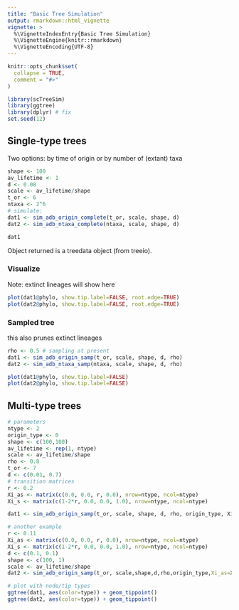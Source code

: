 ```yaml
---
title: "Basic Tree Simulation"
output: rmarkdown::html_vignette
vignette: >
  %\VignetteIndexEntry{Basic Tree Simulation}
  %\VignetteEngine{knitr::rmarkdown}
  %\VignetteEncoding{UTF-8}
---
```


```r
knitr::opts_chunk$set(
  collapse = TRUE,
  comment = "#>"
)
```

```r
library(scTreeSim)
library(ggtree)
library(dplyr) # fix
set.seed(12)

```
## Single-type trees
Two options: by time of origin or by number of (extant) taxa
```r
shape <- 100
av_lifetime <- 1
d <- 0.08
scale <- av_lifetime/shape
t_or <- 6
ntaxa <- 2^6 
# simulate:
dat1 <- sim_adb_origin_complete(t_or, scale, shape, d)
dat2 <- sim_adb_ntaxa_complete(ntaxa, scale, shape, d)

dat1
```
Object returned is a treedata object (from treeio).

### Visualize
 Note: extinct lineages will show here
  
```r
plot(dat1@phylo, show.tip.label=FALSE, root.edge=TRUE)
plot(dat2@phylo, show.tip.label=FALSE, root.edge=TRUE)
```

### Sampled tree
 this also prunes extinct lineages

```r
rho <- 0.5 # sampling at present
dat1 <- sim_adb_origin_samp(t_or, scale, shape, d, rho)
dat2 <- sim_adb_ntaxa_samp(ntaxa, scale, shape, d, rho)

plot(dat1@phylo, show.tip.label=FALSE)
plot(dat2@phylo, show.tip.label=FALSE) 

```

## Multi-type trees

```r
# parameters
ntype <- 2
origin_type <- 0
shape <- c(100,100)
av_lifetime <- rep(1, ntype)
scale <- av_lifetime/shape
rho <- 0.8
t_or <- 7 
d <- c(0.01, 0.7)
# transition matrices
r <- 0.2
Xi_as <- matrix(c(0.0, 0.0, r, 0.0), nrow=ntype, ncol=ntype)
Xi_s <- matrix(c(1-2*r, 0.0, 0.0, 1.0), nrow=ntype, ncol=ntype)

dat1 <- sim_adb_origin_samp(t_or, scale, shape, d, rho, origin_type, Xi_as, Xi_s)

# another example
r <- 0.11
Xi_as <- matrix(c(0.0, 0.0, r, 0.0), nrow=ntype, ncol=ntype)
Xi_s <- matrix(c(1-2*r, 0.0, 0.0, 1.0), nrow=ntype, ncol=ntype)
d <- c(0.1, 0.1)
shape <- c(100, 1)
scale <- av_lifetime/shape
dat2 <- sim_adb_origin_samp(t_or, scale,shape,d,rho,origin_type,Xi_as=Xi_as, Xi_s=Xi_s)

# plot with node/tip types
ggtree(dat1, aes(color=type)) + geom_tippoint()
ggtree(dat2, aes(color=type)) + geom_tippoint()

```
